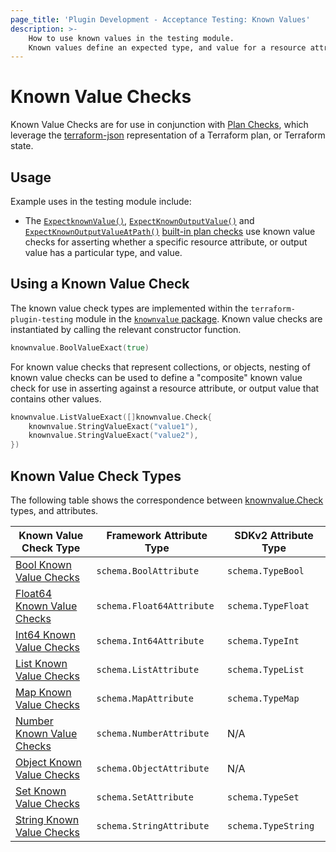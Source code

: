 ```yaml
---
page_title: 'Plugin Development - Acceptance Testing: Known Values'
description: >-
    How to use known values in the testing module.
    Known values define an expected type, and value for a resource attribute, or output value in a Terraform plan or in Terraform state for use in Plan Checks.
---
```


# Known Value Checks

Known Value Checks are for use in conjunction with [Plan Checks](/terraform/plugin/testing/acceptance-tests/plan-checks), which leverage the [terraform-json](https://pkg.go.dev/github.com/hashicorp/terraform-json) representation of a Terraform plan, or Terraform state.

## Usage

Example uses in the testing module include:

- The [`ExpectknownValue()`](/terraform/plugin/testing/acceptance-tests/plan-checks/resource#example-using-plancheck-expectknownvalue), [`ExpectKnownOutputValue()`](/terraform/plugin/testing/acceptance-tests/plan-checks/output#example-using-plancheck-expectknownoutputvalue) and [`ExpectKnownOutputValueAtPath()`](/terraform/plugin/testing/acceptance-tests/plan-checks/output#example-using-plancheck-expectknownoutputvalueatpath) [built-in plan checks](/terraform/plugin/testing/acceptance-tests/plan-checks) use known value checks for asserting whether a specific resource attribute, or output value has a particular type, and value.

## Using a Known Value Check

The known value check types are implemented within the `terraform-plugin-testing` module in the [`knownvalue` package](https://pkg.go.dev/github.com/hashicorp/terraform-plugin-testing/knownvalue). Known value checks are instantiated by calling the relevant constructor function.

```go
knownvalue.BoolValueExact(true)
```

For known value checks that represent collections, or objects, nesting of known value checks can be used to define a "composite" known value check for use in asserting against a resource attribute, or output value that contains other values.

```go
knownvalue.ListValueExact([]knownvalue.Check{
    knownvalue.StringValueExact("value1"),
    knownvalue.StringValueExact("value2"),
})
```

## Known Value Check Types

The following table shows the correspondence between [knownvalue.Check](https://pkg.go.dev/github.com/hashicorp/terraform-plugin-testing/knownvalue#Check) types, and attributes.

| Known Value Check Type                                                                              | Framework Attribute Type  | SDKv2 Attribute Type |
|-----------------------------------------------------------------------------------------------------|---------------------------|----------------------|
| [Bool Known Value Checks](/terraform/plugin/testing/acceptance-tests/known-value-checks/bool)       | `schema.BoolAttribute`    | `schema.TypeBool`    |
| [Float64 Known Value Checks](/terraform/plugin/testing/acceptance-tests/known-value-checks/float64) | `schema.Float64Attribute` | `schema.TypeFloat`   |
| [Int64 Known Value Checks](/terraform/plugin/testing/acceptance-tests/known-value-checks/int64)     | `schema.Int64Attribute`   | `schema.TypeInt`     |
| [List Known Value Checks](/terraform/plugin/testing/acceptance-tests/known-value-checks/list)       | `schema.ListAttribute`    | `schema.TypeList`    |
| [Map Known Value Checks](/terraform/plugin/testing/acceptance-tests/known-value-checks/map)         | `schema.MapAttribute`     | `schema.TypeMap`     |
| [Number Known Value Checks](/terraform/plugin/testing/acceptance-tests/known-value-checks/number)   | `schema.NumberAttribute`  | N/A                  |
| [Object Known Value Checks](/terraform/plugin/testing/acceptance-tests/known-value-checks/object)   | `schema.ObjectAttribute`  | N/A                  |
| [Set Known Value Checks](/terraform/plugin/testing/acceptance-tests/known-value-checks/set)         | `schema.SetAttribute`     | `schema.TypeSet`     |
| [String Known Value Checks](/terraform/plugin/testing/acceptance-tests/known-value-checks/string)   | `schema.StringAttribute`  | `schema.TypeString`  |

